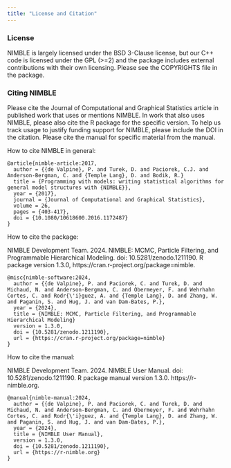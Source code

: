 ```yaml
---
title: "License and Citation"
---
```


### License

NIMBLE is largely licensed under the BSD 3-Clause license, but our C++ code is licensed under the GPL (>=2) and the package includes external contributions with their own licensing. Please see the COPYRIGHTS file in the package.

### Citing NIMBLE

Please cite the Journal of Computational and Graphical Statistics article in published work that uses or mentions NIMBLE. In work that also uses NIMBLE, please also cite the R package for the specific version. To help us track usage to justify funding support for NIMBLE, please include the DOI in the citation. Please cite the manual for specific material from the manual.

How to cite NIMBLE in general:

```
@article{nimble-article:2017, 
  author = {{de Valpine}, P. and Turek, D. and Paciorek, C.J. and Anderson-Bergman, C. and {Temple Lang}, D. and Bodik, R.} 
  title = {Programming with models: writing statistical algorithms for general model structures with {NIMBLE}},
  year = {2017}, 
  journal = {Journal of Computational and Graphical Statistics},
  volume = 26,
  pages = {403-417},
  doi = {10.1080/10618600.2016.1172487}
}
```

How to cite the package:

NIMBLE Development Team. 2024. NIMBLE: MCMC, Particle Filtering, and Programmable Hierarchical Modeling. doi: 10.5281/zenodo.1211190. R package version 1.3.0, https://cran.r-project.org/package=nimble.

```
@misc{nimble-software:2024,
  author = {{de Valpine}, P. and Paciorek, C. and Turek, D. and Michaud, N. and Anderson-Bergman, C. and Obermeyer, F. and Wehrhahn Cortes, C. and Rodr{\'i}guez, A. and {Temple Lang}, D. and Zhang, W. and Paganin, S. and Hug, J. and van Dam-Bates, P.}, 
  year = {2024},
  title = {NIMBLE: MCMC, Particle Filtering, and Programmable Hierarchical Modeling}
  version = 1.3.0,
  doi = {10.5281/zenodo.1211190},
  url = {https://cran.r-project.org/package=nimble}
}
```

How to cite the manual:

NIMBLE Development Team. 2024. NIMBLE User Manual. doi: 10.5281/zenodo.1211190. R package manual version 1.3.0. https://r-nimble.org.

```
@manual{nimble-manual:2024,
  author = {{de Valpine}, P. and Paciorek, C. and Turek, D. and Michaud, N. and Anderson-Bergman, C. and Obermeyer, F. and Wehrhahn Cortes, C. and Rodr{\'i}guez, A. and {Temple Lang}, D. and Zhang, W. and Paganin, S. and Hug, J. and van Dam-Bates, P.}, 
  year = {2024}, 
  title = {NIMBLE User Manual}, 
  version = 1.3.0, 
  doi = {10.5281/zenodo.1211190}, 
  url = {https://r-nimble.org} 
}
```
